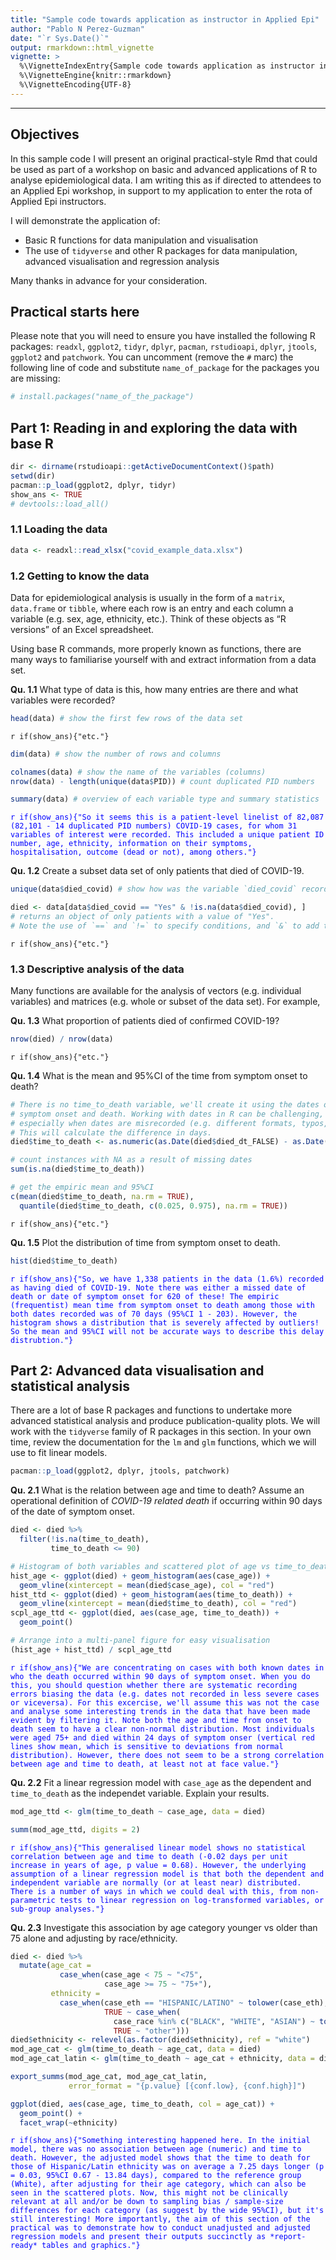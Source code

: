 ```yaml
---
title: "Sample code towards application as instructor in Applied Epi"
author: "Pablo N Perez-Guzman"
date: "`r Sys.Date()`"
output: rmarkdown::html_vignette
vignette: >
  %\VignetteIndexEntry{Sample code towards application as instructor in Applied Epi}
  %\VignetteEngine{knitr::rmarkdown}
  %\VignetteEncoding{UTF-8}
---
```



---

## Objectives

In this sample code I will present an original practical-style Rmd that could be used as part of a workshop on basic and advanced applications of R to analyse epidemiological data. I am writing this as if directed to attendees to an Applied Epi workshop, in support to my application to enter the rota of Applied Epi instructors. 

I will demonstrate the application of:

* Basic R functions for data manipulation and visualisation
* The use of `tidyverse` and other R packages for data manipulation, advanced visualisation and regression analysis

Many thanks in advance for your consideration.

## Practical starts here

Please note that you will need to ensure you have installed the following R packages: `readxl`, `ggplot2`, `tidyr`, `dplyr`, `pacman`, `rstudioapi`, `dplyr`, `jtools`, `ggplot2` and `patchwork`. You can uncomment (remove the `#` marc) the following line of code and substitute `name_of_package` for the packages you are missing:

```r
# install.packages("name_of_the_package")
```

## Part 1: Reading in and exploring the data with base R

```r
dir <- dirname(rstudioapi::getActiveDocumentContext()$path)
setwd(dir)
pacman::p_load(ggplot2, dplyr, tidyr)
show_ans <- TRUE
# devtools::load_all()
```

### 1.1 Loading the data

```r
data <- readxl::read_xlsx("covid_example_data.xlsx")
```

### 1.2 Getting to know the data

Data for epidemiological analysis is usually in the form of a `matrix`, `data.frame` or `tibble`, where each row is an entry and each column a variable (e.g. sex, age, ethnicity, etc.). Think of these objects as "R versions" of an Excel spreadsheet.

Using base R commands, more properly known as functions, there are many ways to familiarise yourself with and extract information from a data set. 

**Qu. 1.1** What type of data is this, how many entries are there and what variables were recorded?

```r
head(data) # show the first few rows of the data set
```
`r if(show_ans){"etc."}`

```r
dim(data) # show the number of rows and columns
```

```r
colnames(data) # show the name of the variables (columns)
nrow(data) - length(unique(data$PID)) # count duplicated PID numbers
```
```r
summary(data) # overview of each variable type and summary statistics
```

<span style="color:blue">`r if(show_ans){"So it seems this is a patient-level linelist of 82,087 (82,101 - 14 duplicated PID numbers) COVID-19 cases, for whom 31 variables of interest were recorded. This included a unique patient ID number, age, ethnicity, information on their symptoms, hospitalisation, outcome (dead or not), among others."}`</span>

**Qu. 1.2** Create a subset data set of only patients that died of COVID-19.

```r
unique(data$died_covid) # show how was the variable `died_covid` recorded
```

```r
died <- data[data$died_covid == "Yes" & !is.na(data$died_covid), ]
# returns an object of only patients with a value of "Yes".
# Note the use of `==` and `!=` to specify conditions, and `&` to add them.
```
`r if(show_ans){"etc."}`


### 1.3 Descriptive analysis of the data

Many functions are available for the analysis of vectors (e.g. individual variables) and matrices (e.g. whole or subset of the data set). For example, 

**Qu. 1.3** What proportion of patients died of confirmed COVID-19?

```r
nrow(died) / nrow(data)
```
`r if(show_ans){"etc."}`


**Qu. 1.4** What is the mean and 95%CI of the time from symptom onset to death?

```r
# There is no time_to_death variable, we'll create it using the dates of
# symptom onset and death. Working with dates in R can be challenging,
# especially when dates are misrecorded (e.g. different formats, typos, etc.).
# This will calculate the difference in days.
died$time_to_death <- as.numeric(as.Date(died$died_dt_FALSE) - as.Date(died$sym_startdt_FALSE))

# count instances with NA as a result of missing dates
sum(is.na(died$time_to_death)) 
```
```r
# get the empiric mean and 95%CI
c(mean(died$time_to_death, na.rm = TRUE), 
  quantile(died$time_to_death, c(0.025, 0.975), na.rm = TRUE)) 
```
`r if(show_ans){"etc."}`

**Qu. 1.5** Plot the distribution of time from symptom onset to death.

```r
hist(died$time_to_death)
```

<span style="color:blue">`r if(show_ans){"So, we have 1,338 patients in the data (1.6%) recorded as having died of COVID-19. Note there was either a missed date of death or date of symptom onset for 620 of these! The empiric (frequentist) mean time from symptom onset to death among those with both dates recorded was of 70 days (95%CI 1 - 203). However, the histogram shows a distribution that is severely affected by outliers! So the mean and 95%CI will not be accurate ways to describe this delay distrubtion."}`</span>


## Part 2: Advanced data visualisation and statistical analysis

There are a lot of base R packages and functions to undertake more advanced statistical analysis and produce publication-quality plots. We will work with the `tidyverse` family of R packages in this section. In your own time, review the documentation for the `lm` and `glm` functions, which we will use to fit linear models.

```r
pacman::p_load(ggplot2, dplyr, jtools, patchwork)
```

**Qu. 2.1** What is the relation between age and time to death? Assume an operational definition of *COVID-19 related death* if occurring within 90 days of the date of symptom onset.

```r
died <- died %>%
  filter(!is.na(time_to_death),
         time_to_death <= 90)

# Histogram of both variables and scattered plot of age vs time_to_death 
hist_age <- ggplot(died) + geom_histogram(aes(case_age)) +
  geom_vline(xintercept = mean(died$case_age), col = "red")
hist_ttd <- ggplot(died) + geom_histogram(aes(time_to_death)) +
  geom_vline(xintercept = mean(died$time_to_death), col = "red")
scpl_age_ttd <- ggplot(died, aes(case_age, time_to_death)) +
  geom_point()

# Arrange into a multi-panel figure for easy visualisation
(hist_age + hist_ttd) / scpl_age_ttd
```

<span style="color:blue">`r if(show_ans){"We are concentrating on cases with both known dates in who the death occurred within 90 days of symptom onset. When you do this, you should question whether there are systematic recording errors biasing the data (e.g. dates not recorded in less severe cases or viceversa). For this excercise, we'll assume this was not the case and analyse some interesting trends in the data that have been made evident by filtering it. Note both the age and time from onset to death seem to have a clear non-normal distribution. Most individuals were aged 75+ and died within 24 days of symptom onser (vertical red lines show mean, which is sensitive to deviations from normal distribution). However, there does not seem to be a strong correlation between age and time to death, at least not at face value."}`</span>

**Qu. 2.2** Fit a linear regression model with `case_age` as the dependent and `time_to_death` as the independet variable. Explain your results.

```r
mod_age_ttd <- glm(time_to_death ~ case_age, data = died)
```

```r
summ(mod_age_ttd, digits = 2)
```

<span style="color:blue">`r if(show_ans){"This generalised linear model shows no statistical correlation between age and time to death (-0.02 days per unit increase in years of age, p value = 0.68). However, the underlying assumption of a linear regression model is that both the dependent and independent variable are normally (or at least near) distributed. There is a number of ways in which we could deal with this, from non-parametric tests to linear regression on log-transformed variables, or sub-group analyses."}`</span>

**Qu. 2.3** Investigate this association by age category younger vs older than 75 alone and adjusting by race/ethnicity.

```r
died <- died %>%
  mutate(age_cat =
           case_when(case_age < 75 ~ "<75",
                     case_age >= 75 ~ "75+"),
         ethnicity =
           case_when(case_eth == "HISPANIC/LATINO" ~ tolower(case_eth),
                     TRUE ~ case_when(
                       case_race %in% c("BLACK", "WHITE", "ASIAN") ~ tolower(case_race),
                       TRUE ~ "other")))
died$ethnicity <- relevel(as.factor(died$ethnicity), ref = "white")
mod_age_cat <- glm(time_to_death ~ age_cat, data = died)
mod_age_cat_latin <- glm(time_to_death ~ age_cat + ethnicity, data = died)
```
```r
export_summs(mod_age_cat, mod_age_cat_latin,
             error_format = "{p.value} [{conf.low}, {conf.high}]")
```
```r
ggplot(died, aes(case_age, time_to_death, col = age_cat)) +
  geom_point() +
  facet_wrap(~ethnicity)
```

<span style="color:blue">`r if(show_ans){"Something interesting happened here. In the initial model, there was no association between age (numeric) and time to death. However, the adjusted model shows that the time to death for those of Hispanic/Latin ethnicity was on average a 7.25 days longer (p = 0.03, 95%CI 0.67 - 13.84 days), compared to the reference group (White), after adjusting for their age category, which can also be seen in the scattered plots. Now, this might not be clinically relevant at all and/or be down to sampling bias / sample-size differences for each category (as suggest by the wide 95%CI), but it's still interesting! More importantly, the aim of this section of the practical was to demonstrate how to conduct unadjusted and adjusted regression models and present their outputs succinctly as *report-ready* tables and graphics."}`</span>

